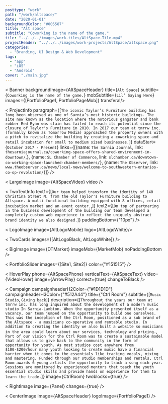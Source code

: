 ```yaml
---
posttype: "work"
path: "/work/altspace/"
date: "2020-01-01"
backgroundColor: "#005587"
title: "Alt space"
subtitle: "Coworking is the name of the game."
tile: "../../../images/work-tiles/AltSpace-Tile.mp4"
projectHeader: "../../../images/work-projects/AltSpace/altspace.png"
categories:
  - "Branding, UI Design & Web Development"
tags:
  - "app"
  - "iOS"
  - "Android"
cover: "./main.jpg"
---
```




< Banner backgroundImage={AltSpaceHeader} title={`Alt Space`} subtitle={`Coworking is the name of the game.`} mobSubtitle={`Lil’ Saying Here`} images={[PortfolioPage1, PortfolioPageMob]} transferal/>

< ProjectInfo paragraph={[`The iconic Taylor’s Furniture building has long been observed as one of Sarnia’s most historic buildings. The site now known as the location where the notorious gangster and bank robber Red Ryan was slain has failed to reach its potential since the closure of Taylor's Furniture in 2010. In 2017 our team at tmrrw inc. (formally known as Tomorrow Media) approached the property owners with a pitch to revitalize the building by creating a coworking space and retail incubation for small to medium sized businesses.`]} dataStart={`October 2017 - Present`} links={[{name: `The Sarnia Journal`, link: `thesarniajournal.ca/coworking-space-offers-shared-environment-in-downtown/`,}, {name: `SL Chamber of Commerce`, link: `slchamber.ca/downtown-co-working-space-launched-chamber-members/`}, {name: `The Observer`, link: `www.theobserver.ca/news/local-news/welcome-to-southwestern-ontarios-co-op-revolution/`}]} />

< LargeImage image={AltSpaceVideo} video />

< TwoTextInfo text1={[`Our team helped transform the identity of 140 Christina Street N. from the old Taylor's Furniture building to Altspace. A multi functional building equipped with 8 offices, retail incubation market and an event center.`,]} text2={[`On top of partnering in the business development of the building our team developed a completely custom web experience to reflect the uniquely abstract brand identity we also designed.`]} paddingBottom={"10px"} />

< LogoImage image={AltLogoMobile} logo={AltLogoWhite}/>

< TwoCards images={[AltLogoBlack, AltLogoWhite]} />

< BigImage image={DTMarket} imageMob={MarketMob} noPaddingBottom />

< PortfolioSlider images={[Site1, Site2]} color={"#151515"} />

< HoverPlay phone={AltSpacePhone} verticalText={AltSpaceText} video={VideoHover} image={ArrowPlay} correct={true} changeToBlack />

< Campaign campaignheaderH2Color={"#1D1D1D"} campaignheaderH3Color={"#512A44"} title={"Ctrl Room"} subtitle={[`Music Studio`, `Giving back`]} description={[`Throughout the years our team at tmrrw inc. has long inquired about the development of a modern music studio In Sarnia-Lambton. When the opportunity presented itself as a vacancy, our team jumped on the opportunity to build one ourselves. This was the inception of the Ctrl Room, positioned as a sub brand of the Altspace - a musicians co-operative and rentable studio. In addition to creating the identity we also built a website so musicians in the area could learn about our services, technology and pricing.`, `Part of our vision for the Ctrl Room was to create a sustainable model that allows us to give back to the community in the form of opportunity for youth. As most studios cost anywhere from $100-$200/hour many youth looking to create music have a financial barrier when it comes to the essentials like tracking vocals, mixing and mastering. Funded through our studio memberships and rentals, Ctrl Room awards 6 young artists the opportunity to track a song each year. Sessions are monitored by experienced mentors that teach the youth essential studio skills and provide hands on experience for them to learn the trade.`]} image={CtrlRoom} twoblocks={true} />

< RightImage image={Panel} changes={true} />

< CenterImage image={AltSpaceHeader} logoImage={PortfolioPage1} />

